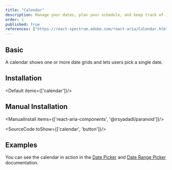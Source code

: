 ```yaml
---
title: "Calendar"
description: Manage your dates, plan your schedule, and keep track of important events, all in one place, like a personal assistant for your time.
order: 1
published: true
references: ["https://react-spectrum.adobe.com/react-aria/Calendar.html#props"]
---
```


## Basic
A calendar shows one or more date grids and lets users pick a single date.
<How toUse="date-and-time/calendar-demo" />

## Installation
<Default items={['calendar']}/>

## Manual Installation

<ManualInstall items={['react-aria-components', '@irsyadadl/paranoid']}/>

<SourceCode toShow={['calendar', 'button']}/>

## Examples
You can see the calendar in action in the [Date Picker](/docs/components/date-and-time/date-picker) and [Date Range Picker](/docs/components/date-and-time/date-range-picker) documentation.
